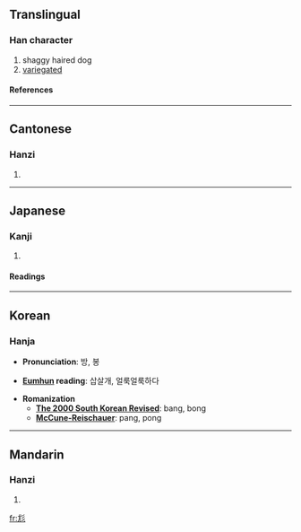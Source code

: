 {{see|龍}}

==Translingual==
===Han character===
{{Han char|rn=43|rad=尢|as=04|sn=7|four=4201<sub>2</sub>|canj=戈大山竹 (IKUH), 戈山竹竹竹 (IUHHH)}}
# shaggy haired dog
# [[variegated]]
====References====
{{Han ref|kx=0298.090|dkj=07554|dj=0593.120|hdz=10553.090|uh=5C28|ud=23592|bh=CABE|bd=51902}}
----
==Cantonese==
===Hanzi===
{{yue-hanzi|jyut=|y=mong4, mung4 pong4}}
# {{defn|Cantonese}}
----
==Japanese==
===Kanji===
{{ja-kanji|grade=|rs=尢04}}
# {{defn|Japanese}} 
====Readings====
{{ja-readings|on=[[ぼう]] (bō)|kun=[[むくいぬ]] (mukuinu)}}
----
==Korean==
===Hanja===

* '''Pronunciation''': 방, 봉

* '''[[Eumhun]] reading''': 삽살개, 얼룩얼룩하다

* '''Romanization'''
** '''[[The 2000 South Korean Revised Romanization|The 2000 South Korean Revised]]''': bang, bong
** '''[[McCune-Reischauer]]''': pang, pong

----
==Mandarin==
===Hanzi===
{{cmn-hanzi|pin=[[máng]] (mang2)|wg=mang<sup>2</sup>}}
# {{defn|Mandarin}}

[[fr:尨]]